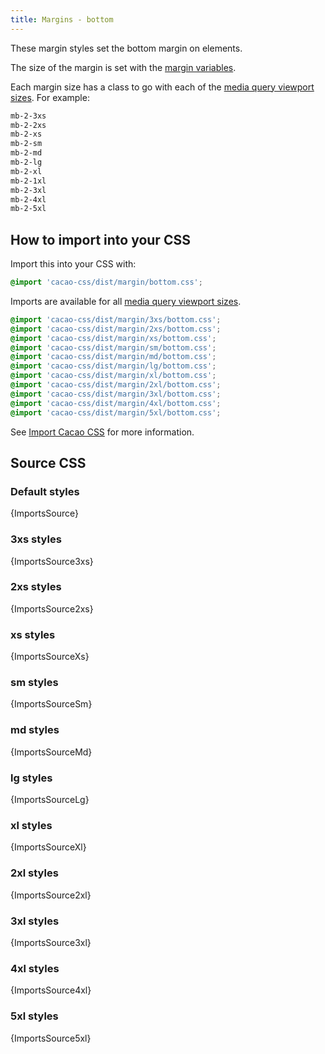 ```yaml
---
title: Margins - bottom
---
```


These margin styles set the bottom margin on elements.

The size of the margin is set with the [margin variables](/styles/margin/variables).

Each margin size has a class to go with each of the [media query viewport sizes](/styles/media#viewport-media-queries). For example:

```css
mb-2-3xs
mb-2-2xs
mb-2-xs
mb-2-sm
mb-2-md
mb-2-lg
mb-2-xl
mb-2-1xl
mb-2-3xl
mb-2-4xl
mb-2-5xl
```

## How to import into your CSS

Import this into your CSS with:

```css
@import 'cacao-css/dist/margin/bottom.css';
```

Imports are available for all [media query viewport sizes](/styles/media#viewport-media-queries).

```css
@import 'cacao-css/dist/margin/3xs/bottom.css';
@import 'cacao-css/dist/margin/2xs/bottom.css';
@import 'cacao-css/dist/margin/xs/bottom.css';
@import 'cacao-css/dist/margin/sm/bottom.css';
@import 'cacao-css/dist/margin/md/bottom.css';
@import 'cacao-css/dist/margin/lg/bottom.css';
@import 'cacao-css/dist/margin/xl/bottom.css';
@import 'cacao-css/dist/margin/2xl/bottom.css';
@import 'cacao-css/dist/margin/3xl/bottom.css';
@import 'cacao-css/dist/margin/4xl/bottom.css';
@import 'cacao-css/dist/margin/5xl/bottom.css';
```

See [Import Cacao CSS](/import) for more information.

## Source CSS

<!-- markdownlint-disable -->

### Default styles

<CodeBlock language="css" title="margin/bottom.css">{ImportsSource}</CodeBlock>

### 3xs styles

<CodeBlock language="css" title="margin/3xs/bottom.css">{ImportsSource3xs}</CodeBlock>

### 2xs styles

<CodeBlock language="css" title="margin/2xs/bottom.css">{ImportsSource2xs}</CodeBlock>

### xs styles

<CodeBlock language="css" title="margin/xs/bottom.css">{ImportsSourceXs}</CodeBlock>

### sm styles

<CodeBlock language="css" title="margin/sm/bottom.css">{ImportsSourceSm}</CodeBlock>

### md styles

<CodeBlock language="css" title="margin/md/bottom.css">{ImportsSourceMd}</CodeBlock>

### lg styles

<CodeBlock language="css" title="margin/lg/bottom.css">{ImportsSourceLg}</CodeBlock>

### xl styles

<CodeBlock language="css" title="margin/xl/bottom.css">{ImportsSourceXl}</CodeBlock>

### 2xl styles

<CodeBlock language="css" title="margin/2xl/bottom.css">{ImportsSource2xl}</CodeBlock>

### 3xl styles

<CodeBlock language="css" title="margin/3xl/bottom.css">{ImportsSource3xl}</CodeBlock>

### 4xl styles

<CodeBlock language="css" title="margin/4xl/bottom.css">{ImportsSource4xl}</CodeBlock>

### 5xl styles

<CodeBlock language="css" title="margin/5xl/bottom.css">{ImportsSource5xl}</CodeBlock>
